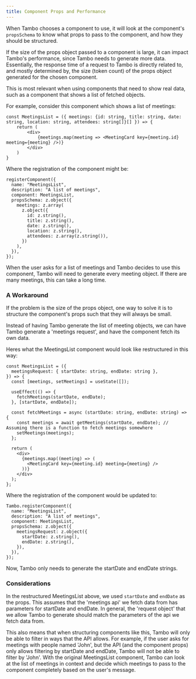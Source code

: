 ```yaml
---
title: Component Props and Performance
---
```


When Tambo chooses a component to use, it will look at the component's `propsSchema` to know what props to pass to the component, and how they should be structured.

If the size of the props object passed to a component is large, it can impact Tambo's performance, since Tambo needs to generate more data. Essentially, the response time of a request to Tambo is directly related to, and mostly determined by, the size (token count) of the props object generated for the chosen component.

This is most relevant when using components that need to show real data, such as a component that shows a list of fetched objects.

For example, consider this component which shows a list of meetings:

```tsx
const MeetingsList = ({ meetings: {id: string, title: string, date: string, location: string, attendees: string[]}[] }) => {
    return (
        <div>
            {meetings.map(meeting => <MeetingCard key={meeting.id} meeting={meeting} />)}
        </div>
    )
}
```

Where the registration of the component might be:

```tsx
registerComponent({
  name: "MeetingsList",
  description: "A list of meetings",
  component: MeetingsList,
  propsSchema: z.object({
    meetings: z.array(
      z.object({
        id: z.string(),
        title: z.string(),
        date: z.string(),
        location: z.string(),
        attendees: z.array(z.string()),
      })
    ),
  }),
});
```

When the user asks for a list of meetings and Tambo decides to use this component, Tambo will need to generate every meeting object. If there are many meetings, this can take a long time.

### A Workaround

If the problem is the size of the props object, one way to solve it is to structure the component's props such that they will always be small.

Instead of having Tambo generate the list of meeting objects, we can have Tambo generate a 'meetings request', and have the component fetch its own data.

Heres what the MeetingsList component would look like restructured in this way:

```tsx
const MeetingsList = ({
  meetingsRequest: { startDate: string, endDate: string },
}) => {
  const [meetings, setMeetings] = useState([]);

  useEffect(() => {
    fetchMeetings(startDate, endDate);
  }, [startDate, endDate]);

  const fetchMeetings = async (startDate: string, endDate: string) => {
    const meetings = await getMeetings(startDate, endDate); // Assuming there is a function to fetch meetings somewhere
    setMeetings(meetings);
  };

  return (
    <div>
      {meetings.map((meeting) => (
        <MeetingCard key={meeting.id} meeting={meeting} />
      ))}
    </div>
  );
};
```

Where the registration of the component would be updated to:

```tsx
Tambo.registerComponent({
  name: "MeetingsList",
  description: "A list of meetings",
  component: MeetingsList,
  propsSchema: z.object({
    meetingsRequest: z.object({
      startDate: z.string(),
      endDate: z.string(),
    }),
  }),
});
```

Now, Tambo only needs to generate the startDate and endDate strings.

### Considerations

In the restructured MeetingsList above, we used `startDate` and `endDate` as the props. This assumes that the 'meetings api' we fetch data from has parameters for startDate and endDate. In general, the 'request object' that we allow Tambo to generate should match the parameters of the api we fetch data from.

This also means that when structuring components like this, Tambo will only be able to filter in ways that the API allows. For example, if the user asks for meetings with people named 'John', but the API (and the component props) only allows filtering by startDate and endDate, Tambo will not be able to filter by 'John'. With the original MeetingsList component, Tambo can look at the list of meetings in context and decide which meetings to pass to the component completely based on the user's message.
